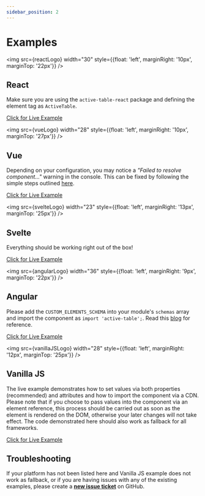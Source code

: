 ```yaml
---
sidebar_position: 2
---
```


# Examples


<img src={reactLogo} width="30" style={{float: 'left', marginRight: '10px', marginTop: '22px'}} />

## React

Make sure you are using the `active-table-react` package and defining the element tag as `ActiveTable`.

[Click for Live Example](https://codesandbox.io/s/active-table-react-cstm7k?file=/src/App.tsx)


<img src={vueLogo} width="28" style={{float: 'left', marginRight: '10px', marginTop: '27px'}} />

## Vue

Depending on your configuration, you may notice a _"Failed to resolve component..."_ warning in the console. This can be fixed by following
the simple steps outlined [here](https://vuejs.org/guide/extras/web-components.html#using-custom-elements-in-vue).

[Click for Live Example](https://codesandbox.io/s/active-table-vue-z729vs?file=/src/App.vue)


<img src={svelteLogo} width="23" style={{float: 'left', marginRight: '13px', marginTop: '25px'}} />

## Svelte

Everything should be working right out of the box!

[Click for Live Example](https://codesandbox.io/s/active-table-svelte-dbd0qp)


<img src={angularLogo} width="36" style={{float: 'left', marginRight: '9px', marginTop: '22px'}} />

## Angular

Please add the `CUSTOM_ELEMENTS_SCHEMA` into your module's `schemas` array and import the component
as `import 'active-table';`. Read this [blog](https://www.thisdot.co/blog/how-to-integrate-web-components-using-lit-in-angular) for reference.

[Click for Live Example](https://codesandbox.io/s/active-table-angular-9v8nfe?file=/src/app/app.component.html)


<img src={vanillaJSLogo} width="28" style={{float: 'left', marginRight: '12px', marginTop: '25px'}} />

## Vanilla JS

The live example demonstrates how to set values via both properties (recommended) and attributes and how to import the component via a CDN.
Please note that if you choose to pass values into the component via an element reference, this process should be carried out as soon as
the element is rendered on the DOM, otherwise your later changes will not take effect. The code demonstrated here should also work as
fallback for all frameworks.

[Click for Live Example](https://codesandbox.io/s/active-table-vanillajs-62yrrj?file=/index.html)

## Troubleshooting

If your platform has not been listed here and Vanilla JS example does not work as fallback, or if you are having issues with any of
the existing examples, please create a [**new issue ticket**](https://github.com/OvidijusParsiunas/active-table/issues/new/choose) on GitHub.
